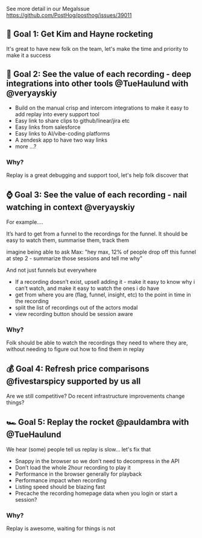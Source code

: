 See more detail in our MegaIssue https://github.com/PostHog/posthog/issues/39011

## 🚀 Goal 1: Get Kim and Hayne rocketing

It's great to have new folk on the team, let's make the time and priority to make it a success

## 👀 Goal 2: See the value of each recording - deep integrations into other tools @TueHaulund with @veryayskiy

* Build on the manual crisp and intercom integrations to make it easy to add replay into every support tool
* Easy link to share clips to github/linear/jira etc
* Easy links from salesforce
* Easy links to AI/vibe-coding platforms
* A zendesk app to have two way links
* more ...?

### Why?

Replay is a great debugging and support tool, let's help folk discover that

## ⌚ Goal 3: See the value of each recording - nail watching in context @veryayskiy

For example....

It’s hard to get from a funnel to the recordings for the funnel. It should be easy to watch them, summarise them, track them

imagine being able to ask Max: "hey max, 12% of people drop off this funnel at step 2 - summarize those sessions and tell me why"

And not just funnels but everywhere

* If a recording doesn’t exist, upsell adding it - make it easy to know why i can’t watch, and make it easy to watch the ones i do have
* get from where you are (flag, funnel, insight, etc) to the point in time in the recording
* split the list of recordings out of the actors modal
* view recording button should be session aware

### Why?

Folk should be able to watch the recordings they need to where they are, without needing to figure out how to find them in replay

## 💰 Goal 4: Refresh price comparisons @fivestarspicy supported by us all

Are we still competitive? Do recent infrastructure improvements change things?

## 🏎️ Goal 5: Replay the rocket @pauldambra with @TueHaulund

We hear (some) people tell us replay is slow... let's fix that

* Snappy in the browser so we don’t need to decompress in the API
* Don’t load the whole 2hour recording to play it
* Performance in the browser generally for playback
* Performance impact when recording
* Listing speed should be blazing fast
* Precache the recording homepage data when you login or start a session?

### Why?

Replay is awesome, waiting for things is not


